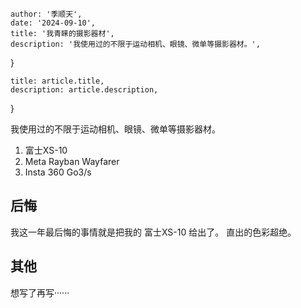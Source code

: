 
    author: '季顺天',
    date: '2024-09-10',
    title: '我青睐的摄影器材',
    description: '我使用过的不限于运动相机、眼镜、微单等摄影器材。',
}

    title: article.title,
    description: article.description,
}


我使用过的不限于运动相机、眼镜、微单等摄影器材。

1. 富士XS-10
2. Meta Rayban Wayfarer
3. Insta 360 Go3/s

## 后悔

我这一年最后悔的事情就是把我的 富士XS-10 给出了。
直出的色彩超绝。

## 其他
想写了再写······
